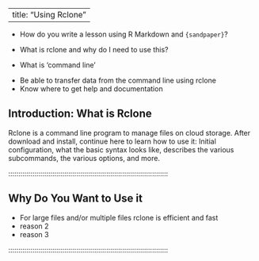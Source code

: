 
---
title: "Using Rclone"
---

:::::::::::::::::::::::::::::::::::::: questions 

- How do you write a lesson using R Markdown and `{sandpaper}`?

- What is rclone and why do I need to use this?
- What is 'command line'

::::::::::::::::::::::::::::::::::::::::::::::::

::::::::::::::::::::::::::::::::::::: objectives

- Be able to transfer data from the command line using rclone
- Know where to get help and documentation

::::::::::::::::::::::::::::::::::::::::::::::::

## Introduction: What is Rclone

Rclone is a command line program to manage files on cloud storage. After download and install, continue here to learn how to use it: Initial configuration, what the basic syntax looks like, describes the various subcommands, the various options, and more.

::::::::::::::::::::::::::::::::::::::::::::::::::::::::::::::::::::::::::::::::

## Why Do You Want to Use it

- For large files and/or multiple files rclone is efficient and fast  
- reason 2 
- reason 3 

::::::::::::::::::::::::::::::::::::::::::::::::::::::::::::::::::::::::::::::::


[r-markdown]: https://rmarkdown.rstudio.com/
